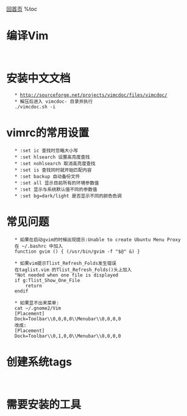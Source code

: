 [[../index|回首页]]
%toc

= 编译Vim =
    {{{class="brush:bash"
    sudo apt-get install libncurses5-dev \
        libgnome2-dev \
        libgnomeui-dev \
        libgtk2.0-dev \
        libatk1.0-dev \
        libbonoboui2-dev \
        libcairo2-dev \
        libx11-dev \
        libxpm-dev \
        libxt-dev \
        python-dev \
        ruby-dev \
        mercurial
    
    sudo apt-get remove vim \
        vim-runtime \
        gvim \
        vim-tiny \
        vim-common \
        vim-gui-common
    
    cd ~
    hg clone https://code.google.com/p/vim/
    cd vim
    ./configure --with-features=huge \
        --enable-rubyinterp \
        --enable-pythoninterp \
        --enable-perlinterp \
        --enable-gui=gnome2 \
        --enable-cscope \
        --prefix=/usr \
        --with-x \
        --with-python-config-dir=/usr/lib/python2.7/config-x86_64-linux-gnu/
    
    make VIMRUNTIMEDIR=/usr/share/vim/vim73
    sudo make install
    
    
    sudo gedit /usr/share/applications/gvim.desktop
    
    [Desktop Entry]
    Encoding=UTF-8
    Name=GVim
    Comment=Edit text files
    Icon=/home/goodhzz/vim/src/vim.ico
    Exec=gvim %f
    Terminal=false
    Type=Application
    Categories=Application;Development;
    StartupNotify=true
      }}}


= 安装中文文档 =
    * http://sourceforge.net/projects/vimcdoc/files/vimcdoc/
    * 解压后进入 vimcdoc-<version> 目录并执行
    ./vimcdoc.sh -i

 
= vimrc的常用设置 =
    * :set ic 查找时忽略大小写
    * :set hlsearch 设置高亮度查找
    * :set nohlsearch 取消高亮度查找
    * :set is 查找同时就开始匹配内容
    * :set backup 自动备份文件
    * :set all 显示目前所有的环境参数值
    * :set 显示与系统默认值不同的参数值
    * :set bg=dark/light 是否显示不同的颜色色调


= 常见问题 =
    * 如果在启动gvim的时候出现提示:Unable to create Ubuntu Menu Proxy
    在 ~/.bashrc 中加入
    function gvim () { (/usr/bin/gvim -f "$@" &) }

    * 如果vim提示Tlist_Refresh_Folds发生错误
    在taglist.vim 的Tlist_Refresh_Folds()头上加入
    "Not needed when one file is displayed
    if g:Tlist_Show_One_File
        return
    endif

    * 如果显不出来菜单:
    cat ~/.gnome2/Vim
    [Placement]
    Dock=Toolbar\\0,0,0,0\\Menubar\\0,0,0,0
    改成: 
    [Placement]
    Dock=Toolbar\\0,1,0,0\\Menubar\\0,0,0,0


= 创建系统tags =

    {{{class="brush: bash"
    # C应用程序:
    ctags -I __THROW -I __attribute_pure__ -I __nonnull -I __attribute__ --file-scope=yes --langmap=c:+.h --languages=c,c++ --links=yes --c-kinds=+p --c++-kinds=+p --fields=+iaS --extra=+q  -f ~/.vim/capptags  /usr/include/*

    # 网络编程
    ctags -I __THROW -I __attribute_pure__ -I __nonnull -I __attribute__ --file-scope=yes --langmap=c:+.h --languages=c,c++ --links=yes --c-kinds=+p --c++-kinds=+p --fields=+iaS --extra=+q  -f ~/.vim/nettags  /usr/include/netinet/* /usr/include/arpa/*

    # 驱动开发
    ctags -I __THROW -I __attribute_pure__ -I __nonnull -I __attribute__ --file-scope=yes --langmap=c:+.h --languages=c,c++ --links=yes --c-kinds=+p --c++-kinds=+p --fields=+iaS --extra=+q  -f ~/.vim/drivertags  /usr/src/linux-headers-$(uname -r)/include/linux/*

    # 嵌入式开发
    ctags -I __THROW -I __attribute_pure__ -I __nonnull -I __attribute__ --file-scope=yes --langmap=c:+.h --languages=c,c++ --links=yes --c-kinds=+p --c++-kinds=+p --fields=+iaS --extra=+q  -f ~/.vim/linux2.6.29tags  $HOME/src/linux-2.6.29/include/linux/*
    ctags -I __THROW -I __attribute_pure__ -I __nonnull -I __attribute__ --file-scope=yes --langmap=c:+.h --languages=c,c++ --links=yes --c-kinds=+p --c++-kinds=+p --fields=+iaS --extra=+q  -f ~/.vim/linux2.6.38tags  $HOME/src/linux-2.6.38/include/linux/*
    ctags -I __THROW -I __attribute_pure__ -I __nonnull -I __attribute__ --file-scope=yes --langmap=c:+.h --languages=c,c++ --links=yes --c-kinds=+p --c++-kinds=+p --fields=+iaS --extra=+q  -f ~/.vim/linux3.0.30tags  $HOME/src/linux-3.0.30/include/linux/*
    }}}


= 需要安装的工具 =

{{{class="brush: bash"
sudo apt-get install exuberant-ctags
sudo apt-get install cscope
sudo apt-get install wmctrl
sudo apt-get install git
}}}


